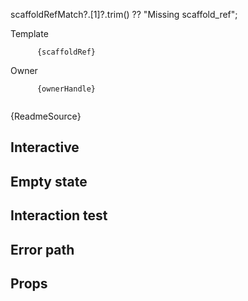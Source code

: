 

  scaffoldRefMatch?.[1]?.trim() ?? "Missing scaffold_ref";

<Meta of={Stories} />

<div style={{ display: "flex", gap: "1rem", marginBottom: "1rem", flexWrap: "wrap" }}>
  <div>
    <div style={{ fontSize: "0.75rem", letterSpacing: "0.08em", textTransform: "uppercase", color: "var(--text-muted-color)" }}>
      Template
    </div>
    <code
      data-testid="docs-template-ref"
      style={
        scaffoldRef === "Missing scaffold_ref"
          ? { color: "var(--color-danger-text)" }
          : undefined
      }
    >
      {scaffoldRef}
    </code>
  </div>
  <div>
    <div style={{ fontSize: "0.75rem", letterSpacing: "0.08em", textTransform: "uppercase", color: "var(--text-muted-color)" }}>
      Owner
    </div>
    <code
      data-testid="docs-owner-handle"
      style={
        ownerHandle === "Unassigned"
          ? { color: "var(--color-danger-text)" }
          : undefined
      }
    >
      {ownerHandle}
    </code>
  </div>
</div>

<Markdown>{ReadmeSource}</Markdown>

## Interactive
<Canvas>
  <Story of={Stories.Basic} />
</Canvas>

## Empty state
<Canvas>
  <Story of={Stories.EmptyState} />
</Canvas>

## Interaction test
<Canvas>
  <Story of={Stories.Interaction} />
</Canvas>

## Error path
<Canvas>
  <Story of={Stories.RetryOnError} />
</Canvas>

## Props
<ArgTypes of={Stories} />
